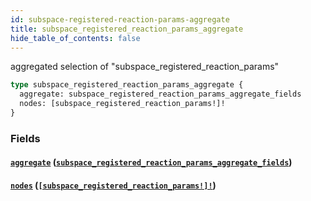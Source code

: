 ```yaml
---
id: subspace-registered-reaction-params-aggregate
title: subspace_registered_reaction_params_aggregate
hide_table_of_contents: false
---
```


aggregated selection of "subspace_registered_reaction_params"

```graphql
type subspace_registered_reaction_params_aggregate {
  aggregate: subspace_registered_reaction_params_aggregate_fields
  nodes: [subspace_registered_reaction_params!]!
}
```

### Fields

#### [`aggregate`](#) ([`subspace_registered_reaction_params_aggregate_fields`](../objects/subspace-registered-reaction-params-aggregate-fields))

#### [`nodes`](#) ([`[subspace_registered_reaction_params!]!`](../objects/subspace-registered-reaction-params))
